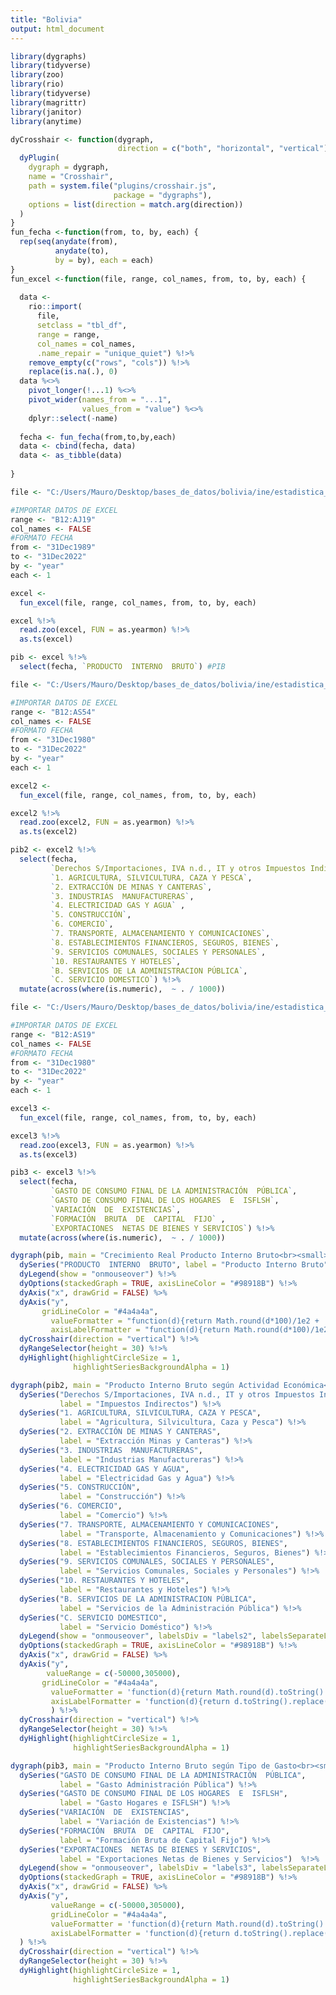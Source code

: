 ```yaml
---
title: "Bolivia"
output: html_document
---
```


```r
library(dygraphs)
library(tidyverse)
library(zoo)
library(rio)
library(tidyverse)
library(magrittr)
library(janitor)
library(anytime)

dyCrosshair <- function(dygraph, 
                        direction = c("both", "horizontal", "vertical")) {
  dyPlugin(
    dygraph = dygraph,
    name = "Crosshair",
    path = system.file("plugins/crosshair.js", 
                       package = "dygraphs"),
    options = list(direction = match.arg(direction))
  )
}
fun_fecha <-function(from, to, by, each) {
  rep(seq(anydate(from),
          anydate(to),
          by = by), each = each)
}
fun_excel <-function(file, range, col_names, from, to, by, each) {
  
  data <- 
    rio::import(
      file,
      setclass = "tbl_df",
      range = range,
      col_names = col_names,
      .name_repair = "unique_quiet") %!>%
    remove_empty(c("rows", "cols")) %!>%
    replace(is.na(.), 0)
  data %<>%
    pivot_longer(!...1) %<>%
    pivot_wider(names_from = "...1",
                values_from = "value") %<>%
    dplyr::select(-name)
  
  fecha <- fun_fecha(from,to,by,each)
  data <- cbind(fecha, data) 
  data <- as_tibble(data)
  
}

file <- "C:/Users/Mauro/Desktop/bases_de_datos/bolivia/ine/estadistica_economica/cuentas_nacionales/pib_anual/oferta_final_demanda_final/03.01.02.xlsx"

#IMPORTAR DATOS DE EXCEL
range <- "B12:AJ19"
col_names <- FALSE
#FORMATO FECHA
from <- "31Dec1989"
to <- "31Dec2022"
by <- "year"
each <- 1

excel <- 
  fun_excel(file, range, col_names, from, to, by, each)

excel %!>% 
  read.zoo(excel, FUN = as.yearmon) %!>% 
  as.ts(excel)

pib <- excel %!>% 
  select(fecha, `PRODUCTO  INTERNO  BRUTO`) #PIB

file <- "C:/Users/Mauro/Desktop/bases_de_datos/bolivia/ine/estadistica_economica/cuentas_nacionales/pib_anual/serie_historica_pib/06.01.02.xlsx"

#IMPORTAR DATOS DE EXCEL
range <- "B12:AS54"
col_names <- FALSE
#FORMATO FECHA
from <- "31Dec1980"
to <- "31Dec2022"
by <- "year"
each <- 1

excel2 <- 
  fun_excel(file, range, col_names, from, to, by, each)

excel2 %!>% 
  read.zoo(excel2, FUN = as.yearmon) %!>% 
  as.ts(excel2)

pib2 <- excel2 %!>% 
  select(fecha, 
         `Derechos S/Importaciones, IVA n.d., IT y otros Impuestos Indirectos`,
         `1. AGRICULTURA, SILVICULTURA, CAZA Y PESCA`,
         `2. EXTRACCIÓN DE MINAS Y CANTERAS`, 
         `3. INDUSTRIAS  MANUFACTURERAS`, 
         `4. ELECTRICIDAD GAS Y AGUA` ,
         `5. CONSTRUCCIÓN`,
         `6. COMERCIO`,
         `7. TRANSPORTE, ALMACENAMIENTO Y COMUNICACIONES`,
         `8. ESTABLECIMIENTOS FINANCIEROS, SEGUROS, BIENES`,
         `9. SERVICIOS COMUNALES, SOCIALES Y PERSONALES`,
         `10. RESTAURANTES Y HOTELES`,
         `B. SERVICIOS DE LA ADMINISTRACION PÚBLICA`,
         `C. SERVICIO DOMESTICO`) %!>% 
  mutate(across(where(is.numeric),  ~ . / 1000))

file <- "C:/Users/Mauro/Desktop/bases_de_datos/bolivia/ine/estadistica_economica/cuentas_nacionales/pib_anual/serie_historica_pib/06.01.04.xlsx"

#IMPORTAR DATOS DE EXCEL
range <- "B12:AS19"
col_names <- FALSE
#FORMATO FECHA
from <- "31Dec1980"
to <- "31Dec2022"
by <- "year"
each <- 1

excel3 <- 
  fun_excel(file, range, col_names, from, to, by, each)

excel3 %!>% 
  read.zoo(excel3, FUN = as.yearmon) %!>% 
  as.ts(excel3)

pib3 <- excel3 %!>% 
  select(fecha, 
         `GASTO DE CONSUMO FINAL DE LA ADMINISTRACIÓN  PÚBLICA`,
         `GASTO DE CONSUMO FINAL DE LOS HOGARES  E  ISFLSH`, 
         `VARIACIÓN  DE  EXISTENCIAS`, 
         `FORMACIÓN  BRUTA  DE  CAPITAL  FIJO` ,
         `EXPORTACIONES  NETAS DE BIENES Y SERVICIOS`) %!>% 
  mutate(across(where(is.numeric),  ~ . / 1000))

```

<div class="row">
```r

dygraph(pib, main = "Crecimiento Real Producto Interno Bruto<br><small>En Porcentaje (%)</small>") %!>% 
  dySeries("PRODUCTO  INTERNO  BRUTO", label = "Producto Interno Bruto") %!>% 
  dyLegend(show = "onmouseover") %!>% 
  dyOptions(stackedGraph = TRUE, axisLineColor = "#98918B") %!>%
  dyAxis("x", drawGrid = FALSE) %>%
  dyAxis("y",
       gridLineColor = "#4a4a4a",
         valueFormatter = "function(d){return Math.round(d*100)/1e2 + '%'}",
         axisLabelFormatter = "function(d){return Math.round(d*100)/1e2 + '%'}") %!>% 
  dyCrosshair(direction = "vertical") %!>% 
  dyRangeSelector(height = 30) %!>% 
  dyHighlight(highlightCircleSize = 1,
              highlightSeriesBackgroundAlpha = 1) 
```
</div>

<div class="row">
<div class="col-lg-6">
```r

dygraph(pib2, main = "Producto Interno Bruto según Actividad Económica<br><small>(En Millones de Bs)</small>") %!>% 
  dySeries("Derechos S/Importaciones, IVA n.d., IT y otros Impuestos Indirectos", 
           label = "Impuestos Indirectos") %!>% 
  dySeries("1. AGRICULTURA, SILVICULTURA, CAZA Y PESCA", 
           label = "Agricultura, Silvicultura, Caza y Pesca") %!>% 
  dySeries("2. EXTRACCIÓN DE MINAS Y CANTERAS", 
           label = "Extracción Minas y Canteras") %!>% 
  dySeries("3. INDUSTRIAS  MANUFACTURERAS", 
           label = "Industrias Manufactureras") %!>% 
  dySeries("4. ELECTRICIDAD GAS Y AGUA", 
           label = "Electricidad Gas y Agua") %!>% 
  dySeries("5. CONSTRUCCIÓN", 
           label = "Construcción") %!>% 
  dySeries("6. COMERCIO", 
           label = "Comercio") %!>% 
  dySeries("7. TRANSPORTE, ALMACENAMIENTO Y COMUNICACIONES", 
           label = "Transporte, Almacenamiento y Comunicaciones") %!>% 
  dySeries("8. ESTABLECIMIENTOS FINANCIEROS, SEGUROS, BIENES", 
           label = "Establecimientos Financieros, Seguros, Bienes") %!>% 
  dySeries("9. SERVICIOS COMUNALES, SOCIALES Y PERSONALES", 
           label = "Servicios Comunales, Sociales y Personales") %!>% 
  dySeries("10. RESTAURANTES Y HOTELES", 
           label = "Restaurantes y Hoteles") %!>% 
  dySeries("B. SERVICIOS DE LA ADMINISTRACION PÚBLICA", 
           label = "Servicios de la Administración Pública") %!>% 
  dySeries("C. SERVICIO DOMESTICO", 
           label = "Servicio Doméstico") %!>% 
  dyLegend(show = "onmouseover", labelsDiv = "labels2", labelsSeparateLines = TRUE) %!>% 
  dyOptions(stackedGraph = TRUE, axisLineColor = "#98918B") %!>%
  dyAxis("x", drawGrid = FALSE) %>%
  dyAxis("y",
        valueRange = c(-50000,305000),
       gridLineColor = "#4a4a4a",
         valueFormatter = 'function(d){return Math.round(d).toString().replace(/\\B(?=(\\d{3})+(?!\\d))/g, ",");}',
         axisLabelFormatter = 'function(d){return d.toString().replace(/\\B(?=(\\d{3})+(?!\\d))/g, ",");}'
         ) %!>% 
  dyCrosshair(direction = "vertical") %!>% 
  dyRangeSelector(height = 30) %!>% 
  dyHighlight(highlightCircleSize = 1,
              highlightSeriesBackgroundAlpha = 1) 
```
<div id="labels2" style="color: #e3e3e3;"></div>
</div>
<div class="col-lg-6">
```r

dygraph(pib3, main = "Producto Interno Bruto según Tipo de Gasto<br><small>(En Millones de Bs)</small>") %!>% 
  dySeries("GASTO DE CONSUMO FINAL DE LA ADMINISTRACIÓN  PÚBLICA", 
           label = "Gasto Administración Pública") %!>% 
  dySeries("GASTO DE CONSUMO FINAL DE LOS HOGARES  E  ISFLSH", 
           label = "Gasto Hogares e ISFLSH") %!>% 
  dySeries("VARIACIÓN  DE  EXISTENCIAS", 
           label = "Variación de Existencias") %!>% 
  dySeries("FORMACIÓN  BRUTA  DE  CAPITAL  FIJO", 
           label = "Formación Bruta de Capital Fijo") %!>% 
  dySeries("EXPORTACIONES  NETAS DE BIENES Y SERVICIOS", 
           label = "Exportaciones Netas de Bienes y Servicios")  %!>% 
  dyLegend(show = "onmouseover", labelsDiv = "labels3", labelsSeparateLines = TRUE) %!>% 
  dyOptions(stackedGraph = TRUE, axisLineColor = "#98918B") %!>%
  dyAxis("x", drawGrid = FALSE) %>%
  dyAxis("y",
         valueRange = c(-50000,305000),
         gridLineColor = "#4a4a4a",
         valueFormatter = 'function(d){return Math.round(d).toString().replace(/\\B(?=(\\d{3})+(?!\\d))/g, ",");}',
         axisLabelFormatter = 'function(d){return d.toString().replace(/\\B(?=(\\d{3})+(?!\\d))/g, ",");}'
  ) %!>% 
  dyCrosshair(direction = "vertical") %!>% 
  dyRangeSelector(height = 30) %!>% 
  dyHighlight(highlightCircleSize = 1,
              highlightSeriesBackgroundAlpha = 1) 
```
<div id="labels3" style="color: #e3e3e3;"></div>
</div>
</div>
